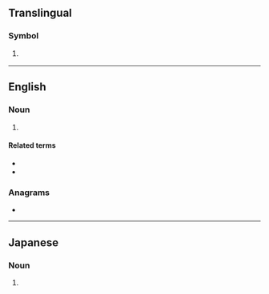 {{also|hn|hN|.hn|h*n|Hn.|ḥn|ḫn|ẖn}}
{{Wikipedia}}
==Translingual==

===Symbol===
{{mul-symbol}}

# {{ISO 3166|1|2|Honduras}}
#: {{syn|mul|HND|qq1={{w|ISO 3166-1 alpha-3|alpha-3}}}}

----

==English==

===Noun===
{{en-noun}}

# {{lb|en|military|US|nautical}} {{abbreviation of|en|hospitalman}}

====Related terms====
* {{l|en|HM}}
* {{l|en|HN}}

===Anagrams===
* {{anagrams|en|a=hn|N.H.|NH}}

----

==Japanese==

===Noun===
{{ja-noun|ハンドルネーム}}

# {{abbreviation of|ja|ハンドルネーム|tr=handoru nēmu||[[screen name]]}}